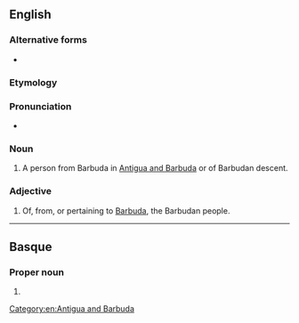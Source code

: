 ==English==

===Alternative forms===
* {{l|en|Barbudian}}

===Etymology===
{{suffix|en|Barbuda|an}}

===Pronunciation===
* {{IPA|en|/bɑɹˈbjuːdən/}}

===Noun===
{{en-noun}}

# A person from Barbuda in [[Antigua and Barbuda]] or of Barbudan descent.

===Adjective===
{{en-adj}}

# Of, from, or pertaining to [[Barbuda]], the Barbudan people.

[[Category:en:Antigua and Barbuda]]

----

==Basque==

===Proper noun===
{{head|eu|proper noun form}}

# {{inflection of|eu|Barbuda||ine|indef}}